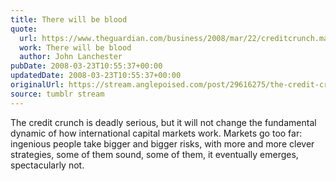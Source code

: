 ```yaml
---
title: There will be blood
quote:
  url: https://www.theguardian.com/business/2008/mar/22/creditcrunch.marketturmoil
  work: There will be blood
  author: John Lanchester
pubDate: 2008-03-23T10:55:37+00:00
updatedDate: 2008-03-23T10:55:37+00:00
originalUrl: https://stream.anglepoised.com/post/29616275/the-credit-crunch-is-deadly-serious-but-it-will
source: tumblr stream
---
```


The credit crunch is deadly serious, but it will not change the fundamental dynamic of how international capital markets work. Markets go too far: ingenious people take bigger and bigger risks, with more and more clever strategies, some of them sound, some of them, it eventually emerges, spectacularly not.
